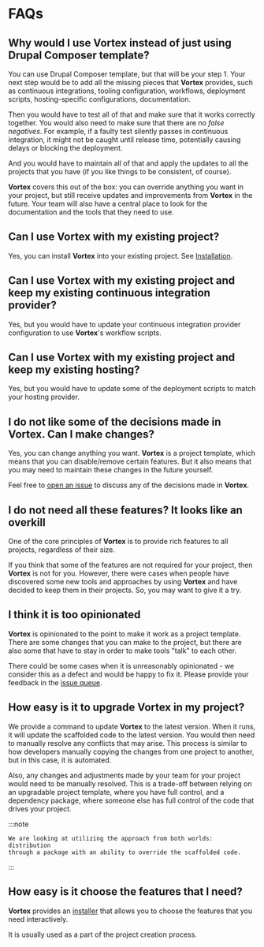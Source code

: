 # FAQs

## Why would I use **Vortex** instead of just using Drupal Composer template?

You can use Drupal Composer template, but that will be your step 1. Your next
step would be to add all the missing pieces that **Vortex** provides,
such as continuous integrations, tooling configuration, workflows, deployment
scripts, hosting-specific configurations, documentation.

Then you would have to test all of that and make sure that it works correctly
together. You would also need to make sure that there are no _false negatives_.
For example, if a faulty test silently passes in continuous integration, it
might not be caught until release time, potentially causing delays or blocking
the deployment.

And you would have to maintain all of that and apply the updates to all the
projects that you have (if you like things to be consistent, of course).

**Vortex** covers this out of the box: you can override anything
you want in your project, but still receive updates and improvements from
**Vortex** in the future. Your team will also have a central place to
look for the documentation and the tools that they need to use.

## Can I use **Vortex** with my existing project?

Yes, you can install **Vortex** into your existing project. See [Installation](installation#installing-vortex-into-an-existing-project).

## Can I use **Vortex** with my existing project and keep my existing continuous integration provider?

Yes, but you would have to update your continuous integration provider
configuration to use **Vortex**'s workflow scripts.

## Can I use **Vortex** with my existing project and keep my existing hosting?

Yes, but you would have to update some of the deployment scripts to match your
hosting provider.

## I do not like some of the decisions made in **Vortex**. Can I make changes?

Yes, you can change anything you want. **Vortex** is a project template,
which means that you can disable/remove certain features. But it also means that
you may need to maintain these changes in the future yourself.

Feel free to [open an issue](https://github.com/drevops/vortex/issues) to
discuss any of the decisions made in **Vortex**.

## I do not need all these features? It looks like an overkill

One of the core principles of **Vortex** is to provide
rich features to all projects, regardless of their size.

If you think that some of the features are not required for your project, then
**Vortex** is not for you. However, there were cases when people have
discovered some new tools and approaches by using **Vortex** and have
decided to keep them in their projects. So, you may want to give it a try.

## I think it is too opinionated

**Vortex** is opinionated to the point to make it work as a project
template. There are some changes that you can make to the project, but there
are also some that have to stay in order to make tools "talk" to each other.

There could be some cases when it is unreasonably opinionated - we consider this
as a defect and would be happy to fix it. Please provide your feedback in the
[issue queue](https://github.com/drevops/vortex/issues).

## How easy is it to upgrade **Vortex** in my project?

We provide a command to update **Vortex** to the latest version. When it
runs, it will update the scaffolded code to the latest version. You would then
need to manually resolve any conflicts that may arise. This process is similar
to how developers manually copying the changes from one project to another, but
in this case, it is automated.

Also, any changes and adjustments made by your team for your project would need
to be manually resolved. This is a trade-off between relying on an upgradable
project template, where you have full control, and a dependency package, where
someone else has full control of the code that drives your project.

:::note

    We are looking at utilizing the approach from both worlds: distribution
    through a package with an ability to override the scaffolded code.

:::

## How easy is it choose the features that I need?

**Vortex** provides an [installer](installation) that allows you to choose the features
that you need interactively.

It is usually used as a part of the project creation process.
